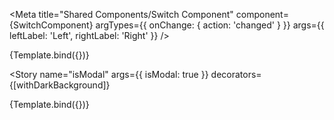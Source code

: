 
<Meta
  title="Shared Components/Switch Component"
  component={SwitchComponent}
  argTypes={{ onChange: { action: 'changed' } }}
  args={{ leftLabel: 'Left', rightLabel: 'Right' }}
/>


<Story name="Default">{Template.bind({})}</Story>

<Story
  name="isModal"
  args={{ isModal: true }}
  decorators={[withDarkBackground]}
>
  {Template.bind({})}
</Story>
